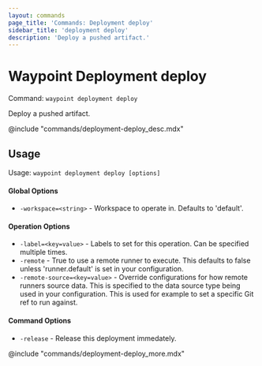 ```yaml
---
layout: commands
page_title: 'Commands: Deployment deploy'
sidebar_title: 'deployment deploy'
description: 'Deploy a pushed artifact.'
---
```


# Waypoint Deployment deploy

Command: `waypoint deployment deploy`

Deploy a pushed artifact.

@include "commands/deployment-deploy_desc.mdx"

## Usage

Usage: `waypoint deployment deploy [options]`

#### Global Options

- `-workspace=<string>` - Workspace to operate in. Defaults to 'default'.

#### Operation Options

- `-label=<key=value>` - Labels to set for this operation. Can be specified multiple times.
- `-remote` - True to use a remote runner to execute. This defaults to false
  unless 'runner.default' is set in your configuration.
- `-remote-source=<key=value>` - Override configurations for how remote runners source data. This is specified to the data source type being used in your configuration. This is used for example to set a specific Git ref to run against.

#### Command Options

- `-release` - Release this deployment immedately.

@include "commands/deployment-deploy_more.mdx"
